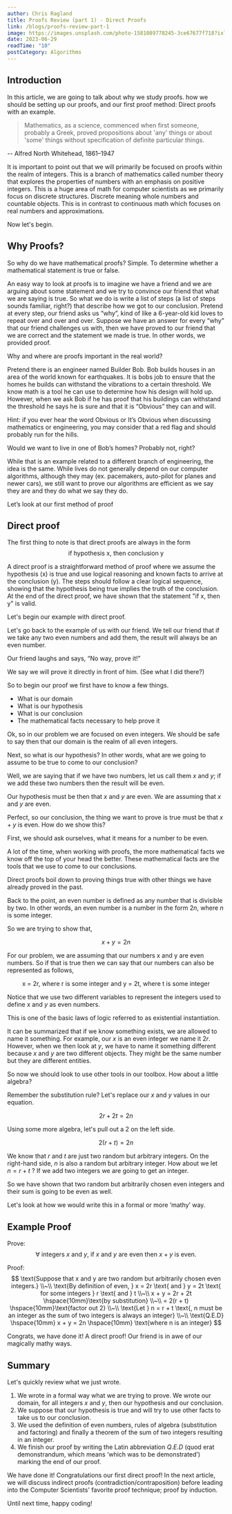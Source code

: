 ```yaml
---
author: Chris Ragland
title: Proofs Review (part 1) - Direct Proofs
link: /blogs/proofs-review-part-1
image: https://images.unsplash.com/photo-1581089778245-3ce67677f718?ixlib=rb-4.0.3&ixid=M3wxMjA3fDB8MHxwaG90by1wYWdlfHx8fGVufDB8fHx8fA%3D%3D&auto=format&fit=crop&w=1170&q=80
date: 2023-06-29
readTime: "10"
postCategory: Algorithms
---
```


## Introduction

In this article, we are going to talk about why we study proofs. how we should be setting up our proofs, and our first proof method: Direct proofs with an example.

> Mathematics, as a science, commenced when first someone, probably a Greek, proved propositions about 'any' things or about 'some' things without specification of definite particular things.

-- Alfred North Whitehead, 1861–1947

It is important to point out that we will primarily be focused on proofs within the realm of integers. This is a branch of mathematics called number theory that explores the properties of numbers with an emphasis on positive integers. This is a huge area of math for computer scientists as we primarily focus on discrete structures. Discrete meaning whole numbers and countable objects. This is in contrast to continuous math which focuses on real numbers and approximations.

Now let's begin.

## Why Proofs?

So why do we have mathematical proofs? Simple. To determine whether a mathematical statement is true or false.

An easy way to look at proofs is to imagine we have a friend and we are arguing about some statement and we try to convince our friend that what we are saying is true. So what we do is write a list of steps (a list of steps sounds familiar, right?) that describe how we got to our conclusion. Pretend at every step, our friend asks us “why”, kind of like a 6-year-old kid loves to repeat over and over and over. Suppose we have an answer for every “why” that our friend challenges us with, then we have proved to our friend that we are correct and the statement we made is true. In other words, we provided proof.

Why and where are proofs important in the real world?

Pretend there is an engineer named Builder Bob. Bob builds houses in an area of the world known for earthquakes. It is bobs job to ensure that the homes he builds can withstand the vibrations to a certain threshold. We know math is a tool he can use to determine how his design will hold up. However, when we ask Bob if he has proof that his buildings can withstand the threshold he says he is sure and that it is “Obvious” they can and will.

Hint: if you ever hear the word Obvious or It’s Obvious when discussing mathematics or engineering, you may consider that a red flag and should probably run for the hills.

Would we want to live in one of Bob’s homes? Probably not, right?

While that is an example related to a different branch of engineering, the idea is the same. While lives do not generally depend on our computer algorithms, although they may (ex. pacemakers, auto-pilot for planes and newer cars), we still want to prove our algorithms are efficient as we say they are and they do what we say they do.

Let’s look at our first method of proof 

## Direct proof

The first thing to note is that direct proofs are always in the form 
$$
\text{if hypothesis x, then conclusion y}
$$

A direct proof is a straightforward method of proof where we assume the hypothesis (x) is true and use logical reasoning and known facts to arrive at the conclusion (y). The steps should follow a clear logical sequence, showing that the hypothesis being true implies the truth of the conclusion. At the end of the direct proof, we have shown that the statement "if x, then y" is valid.

Let's begin our example with direct proof.

Let's go back to the example of us with our friend. We tell our friend that if we take any two even numbers and add them, the result will always be an even number.

Our friend laughs and says, “No way, prove it!”

We say we will prove it directly in front of him. (See what I did there?)

So to begin our proof we first have to know a few things.

- What is our domain
- What is our hypothesis 
- What is our conclusion
- The mathematical facts necessary to help prove it

Ok, so in our problem we are focused on even integers. We should be safe to say then that our domain is the realm of all even integers.

Next, so what is our hypothesis? In other words, what are we going to assume to be true to come to our conclusion?

Well, we are saying that if we have two numbers, let us call them $x$ and $y$; if we add these two numbers then the result will be even.

Our hypothesis must be then that $x$ and $y$ are even. We are assuming that $x$ and $y$ are even. 

Perfect, so our conclusion, the thing we want to prove is true must be that $x + y$ is even. How do we show this?

First, we should ask ourselves, what it means for a number to be even.

A lot of the time, when working with proofs, the more mathematical facts we know off the top of your head the better. These mathematical facts are the tools that we use to come to our conclusions.

Direct proofs boil down to proving things true with other things we have already proved in the past.

Back to the point, an even number is defined as any number that is divisible by two. In other words, an even number is a number in the form $2n$, where $n$ is some integer.

So we are trying to show that,

$$
x + y = 2n
$$

For our problem, we are assuming that our numbers x and y are even numbers. So if that is true then we can say that our numbers can also be represented as follows,

$$
\text{x = 2r$$, where r is some integer and y = 2t, where t is some integer}
$$

Notice that we use two different variables to represent the integers used to define x and $y$ as even numbers.

This is one of the basic laws of logic referred to as existential instantiation.

It can be summarized that if we know something exists, we are allowed to name it something. For example, our $x$ is an even integer we name it $2r$. However, when we then look at $y$, we have to name it something different because $x$ and $y$ are two different objects. They might be the same number but they are different entities.

So now we should look to use other tools in our toolbox. How about a little algebra?

Remember the substitution rule? Let's replace our $x$ and $y$ values in our equation.

$$
2r+2t=2n
$$

Using some more algebra, let's pull out a $2$ on the left side.

$$
2(r+t)=2n
$$

We know that $r$ and $t$ are just two random but arbitrary integers. On the right-hand side, $n$ is also a random but arbitrary integer. How about we let $n = r + t$ ? If we add two integers we are going to get an integer. 

So we have shown that two random but arbitrarily chosen even integers and their sum is going to be even as well. 

Let's look at how we would write this in a formal or more ‘mathy’ way.

## Example Proof

Prove:
$$
∀ \text{ integers } x \text{ and } y \text{, if } x \text{ and } y \text{ are even then } x + y \text{ is even.}
$$

Proof:
$$
\text{Suppose that x and y are two random but arbitrarily chosen even integers.}
\\~\\
\text{By definition of even, } x = 2r \text{ and } y = 2t \text{ for some integers } r \text{ and } t
\\~\\
x + y = 2r + 2t \hspace{10mm}\text{by substitution}
\\~\\
= 2(r + t) \hspace{10mm}\text{factor out 2}
\\~\\
\text{Let } n = r + t \text{, n must be an integer as the sum of two integers is always an integer}
\\~\\
\text{Q.E.D} \hspace{10mm} x + y = 2n \hspace{10mm} \text{where n is an integer}
$$

Congrats, we have done it! A direct proof! Our friend is in awe of our magically mathy ways.

## Summary

Let's quickly review what we just wrote. 

1. We wrote in a formal way what we are trying to prove. We wrote our domain, for all integers $x$ and $y$, then our hypothesis and our conclusion. 
2. We suppose that our hypothesis is true and will try to use other facts to take us to our conclusion.
3. We used the definition of even numbers, rules of algebra (substitution and factoring) and finally a theorem of the sum of two integers resulting in an integer. 
4. We finish our proof by writing the Latin abbreviation $Q.E.D$ (quod erat demonstrandum, which means ‘which was to be demonstrated’) marking the end of our proof. 

We have done it! Congratulations our first direct proof! In the next article, we will discuss indirect proofs (contradiction/contraposition) before leading into the Computer Scientists' favorite proof technique; proof by induction.

Until next time, happy coding!

